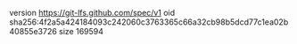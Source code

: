 version https://git-lfs.github.com/spec/v1
oid sha256:4f2a5a424184093c242060c3763365c66a32cb98b5dcd77c1ea02b40855e3726
size 169594
